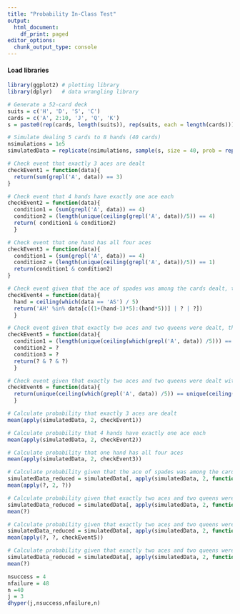 ---
title: "Probability In-Class Test"
output:
  html_document:
    df_print: paged
editor_options:
  chunk_output_type: console
---

#### Load libraries
```{r}
library(ggplot2) # plotting library
library(dplyr)   # data wrangling library
```

```{r}
# Generate a 52-card deck
suits = c('H', 'D', 'S', 'C')
cards = c('A', 2:10, 'J', 'Q', 'K')
s = paste0(rep(cards, length(suits)), rep(suits, each = length(cards)))
```

```{r}
# Simulate dealing 5 cards to 8 hands (40 cards)
nsimulations = 1e5
simulatedData = replicate(nsimulations, sample(s, size = 40, prob = rep(1/length(s), length(s))))
```

```{r}
# Check event that exactly 3 aces are dealt
checkEvent1 = function(data){
  return(sum(grepl('A', data)) == 3)
}
```

```{r}
# Check event that 4 hands have exactly one ace each
checkEvent2 = function(data){
  condition1 = (sum(grepl('A', data)) == 4)
  condition2 = (length(unique(ceiling(grepl('A', data))/5)) == 4)
  return( condition1 & condition2)
  }
```

```{r}
# Check event that one hand has all four aces
checkEvent3 = function(data){
  condition1 = (sum(grepl('A', data)) == 4)
  condition2 = (length(unique(ceiling(grepl('A', data))/5)) == 1)
  return(condition1 & condition2)
}
```

```{r}
# Check event given that the ace of spades was among the cards dealt, that it is in a hand with at least one other spade.
checkEvent4 = function(data){
  hand = ceiling(which(data == 'AS') / 5)
  return('AH' %in% data[c((1+(hand-1)*5):(hand*5))] | ? | ?])
  }
```

```{r}
# Check event given that exactly two aces and two queens were dealt, that both aces are together in one hand and both queens are together in a different hand.
checkEvent5 = function(data){
  condition1 = (length(unique(ceiling(which(grepl('A', data)) /5))) == 1)
  condition2 = ?
  condition3 = ?
  return(? & ? & ?)
  }
```

```{r}
# Check event given that exactly two aces and two queens were dealt with the two aces together in a hand and the two queens together in a hand that all four of those cards are together in the same hand.
checkEvent6 = function(data){
  return(unique(ceiling(which(grepl('A', data)) /5)) == unique(ceiling(which(grepl('Q', data)) /5))) 
  }
```

```{r}
# Calculate probability that exactly 3 aces are dealt
mean(apply(simulatedData, 2, checkEvent1))
```

```{r}
# Calculate probability that 4 hands have exactly one ace each
mean(apply(simulatedData, 2, checkEvent2))
```

```{r}
# Calculate probability that one hand has all four aces
mean(apply(simulatedData, 2, checkEvent3))
```

```{r}
# Calculate probability given that the ace of spades was among the cards dealt, that it is in a hand with at least one other spade.
simulatedData_reduced = simulatedData[, apply(simulatedData, 2, function(data){return(? %in% data)})]
mean(apply(?, 2, ?))
```

```{r}
# Calculate probability given that exactly two aces and two queens were dealt, find the probability that both aces are together in one hand and both queens are together in a different hand.
simulatedData_reduced = simulatedData[, apply(simulatedData, 2, function(data){return('AS' %in% data)})]
mean(?)
```

```{r}
# Calculate probability given that exactly two aces and two queens were dealt, find the probability that both aces are together in one hand and both queens are together in a different hand.
simulatedData_reduced = simulatedData[, apply(simulatedData, 2, function(data){return((sum(grepl('A', data)) == 2) & ?)]
mean(apply(?, ?, checkEvent5))
```

```{r}
# Calculate probability given that exactly two aces and two queens were dealt with the two aces together in a hand and the two queens together in a hand, find the probability that all four of those cards are together in the same hand.
simulatedData_reduced = simulatedData[, apply(simulatedData, 2, function(data){return((sum(grepl('A', data)) == 2) & sum(grepl('Q', data)) == 2 & length(unique(ceiling(which(grepl('A', data)) /5))) == 1 & ? == 1)})]
mean(?)
```

```{r}
nsuccess = 4
nfailure = 48
n =40
j = 3
dhyper(j,nsuccess,nfailure,n)
```



